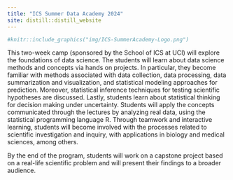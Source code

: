 ```yaml
---
title: "ICS Summer Data Academy 2024"
site: distill::distill_website
---
```


```r
#knitr::include_graphics("img/ICS-SummerAcademy-Logo.png")
```

<!--comment-->
This two-week camp (sponsored by the School of ICS at UCI) will explore the foundations of data science. The students will learn about data science methods and concepts via hands on projects. In particular, they become familiar with methods associated with data collection, data processing, data summarization and visualization, and statistical modeling approaches for prediction. Moreover, statistical inference techniques for testing scientific hypotheses are discussed. Lastly, students learn about statistical thinking for decision making under uncertainty. Students will apply the concepts communicated through the lectures by analyzing real data, using the statistical programming language R. Through teamwork and interactive learning, students will become involved with the processes related to scientific investigation and inquiry, with applications in biology and medical sciences, among others. 

By the end of the program, students will work on a capstone project based on a real-life scientific problem and will present their findings to a broader audience. 
